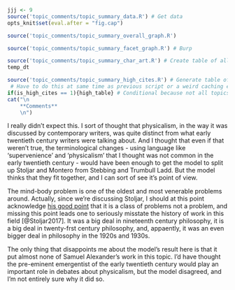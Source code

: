 ```r
jjj <- 9
source('topic_comments/topic_summary_data.R') # Get data
opts_knit$set(eval.after = "fig.cap")
```

```r
source('topic_comments/topic_summary_overall_graph.R')
```

```r
source('topic_comments/topic_summary_facet_graph.R') # Burp
```

```r
source('topic_comments/topic_summary_char_art.R') # Create table of all articles in topic # Burp
temp_dt
```

```r
source('topic_comments/topic_summary_high_cites.R') # Generate table of highly cited articles. 
 # Have to do this at same time as previous script or a weird caching error occurs.
if(is_high_cites == 1){high_table} # Conditional because not all topics have high cites
cat("\n
	**Comments**
	\n")
```

I really didn't expect this. I sort of thought that physicalism, in the way it was discussed by contemporary writers, was quite distinct from what early twentieth century writers were talking about. And I thought that even if that weren't true, the terminological changes - using language like 'supervenience' and 'physicalism' that I thought was not common in the early twentieth century - would have been enough to get the model to split up Stoljar and Montero from Stebbing and Trumbull Ladd. But the model thinks that they fit together, and I can sort of see it's point of view.

The mind-body problem is one of the oldest and most venerable problems around. Actually, since we're discussing Stoljar, I should at this point acknowledge [his good point](http://dailynous.com/2017/11/07/philosophy-makes-progress-guest-post-daniel-stoljar/) that it is a class of problems not a problem, and missing this point leads one to seriously misstate the history of work in this field [@Stoljar2017]. It was a big deal in nineteenth century philosophy, it is a big deal in twenty-frst century philosophy, and, appaently, it was an even bigger deal in philosophy in the 1920s and 1930s.

The only thing that disappoints me about the model's result here is that it put almost none of Samuel Alexander's work in this topic. I'd have thought the pre-eminent emergentist of the early twentieth century would play an important role in debates about physicalism, but the model disagreed, and I'm not entirely sure why it did so.